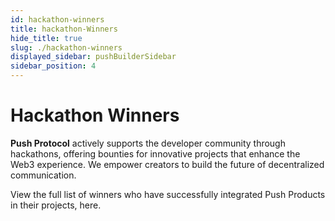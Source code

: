 ```yaml
---
id: hackathon-winners
title: hackathon-Winners
hide_title: true
slug: ./hackathon-winners
displayed_sidebar: pushBuilderSidebar
sidebar_position: 4
---
```


# Hackathon Winners

<head>
  <title>Hackathon Winners | Builder | Push Documentation</title>
</head>

**Push Protocol** actively supports the developer community through hackathons, offering bounties for innovative projects that enhance the Web3 experience.
We empower creators to build the future of decentralized communication.

View the full list of winners who have successfully integrated Push Products in their projects, here.


<DocCardList />
